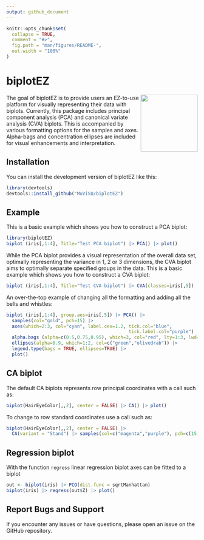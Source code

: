 ```yaml
---
output: github_document
---
```


<!-- README.md is generated from README.Rmd. Please edit that file -->

```r
knitr::opts_chunk$set(
  collapse = TRUE,
  comment = "#>",
  fig.path = "man/figures/README-",
  out.width = "100%"
)
```

# biplotEZ

<img src="logo.png" align="right" width="150" /> 

The goal of biplotEZ is to provide users an EZ-to-use platform for
visually representing their data with biplots. Currently, this package
includes principal component analysis (PCA) and canonical variate
analysis (CVA) biplots. This is accompanied by various formatting
options for the samples and axes. Alpha-bags and concentration ellipses
are included for visual enhancements and interpretation.

## Installation

You can install the development version of biplotEZ like this:
  
``` r
library(devtools)
devtools::install_github("MuViSU/biplotEZ")
```

## Example

This is a basic example which shows you how to construct a PCA biplot:
  
``` r
library(biplotEZ)
biplot (iris[,1:4], Title="Test PCA biplot") |> PCA() |> plot()
```

While the PCA biplot provides a visual representation of the overall
data set, optimally representing the variance in 1, 2 or 3 dimensions,
the CVA biplot aims to optimally separate specified groups in the data.
This is a basic example which shows you how to construct a CVA biplot:
  
``` r
biplot (iris[,1:4], Title="Test CVA biplot") |> CVA(classes=iris[,5]) |> plot()
```

An over-the-top example of changing all the formatting and adding all the
bells and whistles:
  
``` r
biplot (iris[,1:4], group.aes=iris[,5]) |> PCA() |> 
  samples(col="gold", pch=15) |>
  axes(which=2:3, col="cyan", label.cex=1.2, tick.col="blue", 
                                             tick.label.col="purple") |>
  alpha.bags (alpha=c(0.5,0.75,0.95), which=3, col="red", lty=1:3, lwd=3) |>
  ellipses(alpha=0.9, which=1:2, col=c("green","olivedrab")) |>
  legend.type(bags = TRUE, ellipses=TRUE) |>
  plot()
```


## CA biplot

The default CA biplots represents row principal coordinates with a call such as:

```r
biplot(HairEyeColor[,,2], center = FALSE) |> CA() |> plot()
```

To change to row standard coordinates use a call such as:

```r
biplot(HairEyeColor[,,2], center = FALSE) |> 
  CA(variant = "Stand") |> samples(col=c("magenta","purple"), pch=c(15,18)) |> plot()
```

## Regression biplot

With the function `regress` linear regression biplot axes can be fitted to a biplot

```r
out <- biplot(iris) |> PCO(dist.func = sqrtManhattan) 
biplot(iris) |> regress(out$Z) |> plot()
```



## Report Bugs and Support
If you encounter any issues or have questions,
please open an issue on the GitHub repository.
